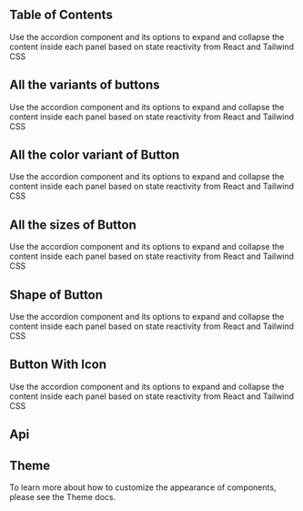 


## Table of Contents

Use the accordion component and its options to expand and collapse the content inside each panel based on state reactivity from React and Tailwind CSS

## All the variants of buttons

Use the accordion component and its options to expand and collapse the content inside each panel based on state reactivity from React and Tailwind CSS

<CodePreview code={DefaultButtonCode}>
  <DefaultButton />
</CodePreview>

## All the color variant of Button

Use the accordion component and its options to expand and collapse the content inside each panel based on state reactivity from React and Tailwind CSS

<CodePreview code={ColorsOfButtonCode}>
  <ColorsOfButton />
</CodePreview>

## All the sizes of Button

Use the accordion component and its options to expand and collapse the content inside each panel based on state reactivity from React and Tailwind CSS

<CodePreview code={SizesOfButtonCode}>
  <SizesOfButton />
</CodePreview>

## Shape of Button

Use the accordion component and its options to expand and collapse the content inside each panel based on state reactivity from React and Tailwind CSS

<CodePreview code={ShapeOfButtonCode}>
  <ShapeOfButton />
</CodePreview>

## Button With Icon

Use the accordion component and its options to expand and collapse the content inside each panel based on state reactivity from React and Tailwind CSS

<CodePreview code={ButtonWithIconCode}>
  <ButtonWithIcon />
</CodePreview>

## Api

<ComponentApi data={buttonApiData} />

## Theme

To learn more about how to customize the appearance of components, please see the Theme docs.

<CssThemePreview code={useTheme().theme.button} />
